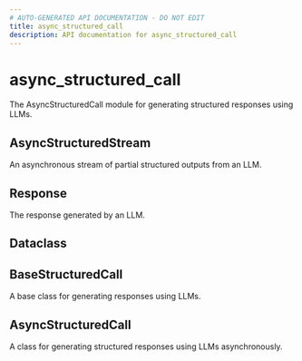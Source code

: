 ```yaml
---
# AUTO-GENERATED API DOCUMENTATION - DO NOT EDIT
title: async_structured_call
description: API documentation for async_structured_call
---
```


# async_structured_call

The AsyncStructuredCall module for generating structured responses using LLMs.

## <ApiType type="Alias" path="calls/async_structured_call/index" symbolName="AsyncStructuredStream" /> AsyncStructuredStream

An asynchronous stream of partial structured outputs from an LLM.

## <ApiType type="Alias" path="calls/async_structured_call/index" symbolName="Response" /> Response

The response generated by an LLM.

## <ApiType type="Alias" path="calls/async_structured_call/index" symbolName="Dataclass" /> Dataclass

## <ApiType type="Alias" path="calls/async_structured_call/index" symbolName="BaseStructuredCall" /> BaseStructuredCall

A base class for generating responses using LLMs.

## <ApiType type="Class" path="calls/async_structured_call/index" symbolName="AsyncStructuredCall" /> AsyncStructuredCall

A class for generating structured responses using LLMs asynchronously.

